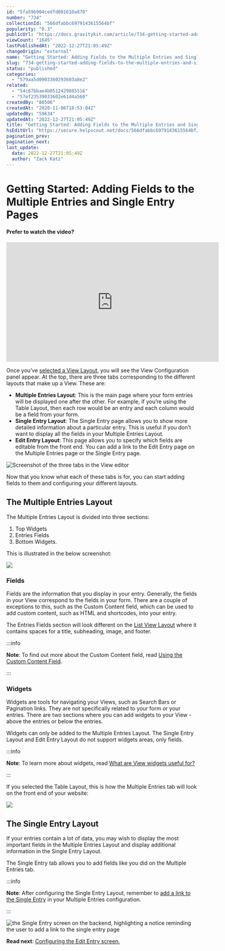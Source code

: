 ```yaml
---
id: "5fa59b904cedfd001610a870"
number: "734"
collectionId: "566dfabbc6979143615564bf"
popularity: "0.3"
publicUrl: "https://docs.gravitykit.com/article/734-getting-started-adding-fields-to-the-multiple-entries-and-single-entry-pages"
viewCount: "1645"
lastPublishedAt: "2022-12-27T21:05:49Z"
changeOrigin: "external"
name: "Getting Started: Adding Fields to the Multiple Entries and Single Entry Pages"
slug: "734-getting-started-adding-fields-to-the-multiple-entries-and-single-entry-pages"
status: "published"
categories: 
  - "579aa5d0903360293603a8e2"
related: 
  - "54c67bbae4b0512429885516"
  - "57ef23539033602e61d4a560"
createdBy: "80506"
createdAt: "2020-11-06T18:53:04Z"
updatedBy: "59634"
updatedAt: "2022-12-27T21:05:49Z"
title: "Getting Started: Adding Fields to the Multiple Entries and Single Entry Pages"
hsEditUrl: "https://secure.helpscout.net/docs/566dfabbc6979143615564bf/article/5fa59b904cedfd001610a870"
pagination_prev: 
pagination_next: 
last_update:
  date: 2022-12-27T21:05:49Z
  author: "Zack Katz"
---
```


# Getting Started: Adding Fields to the Multiple Entries and Single Entry Pages

#### Prefer to watch the video?

<iframe allow="accelerometer; autoplay; clipboard-write; encrypted-media; gyroscope; picture-in-picture" allowfullscreen="" frameborder="0" height="315" src="https://www.youtube.com/embed/k6BvTW_Pr1w" title="YouTube video player" width="560"></iframe>

Once you’ve [selected a View Layout](https://docs.gravitykit.com/article/735-getting-started-choosing-a-form-and-a-view-layout), you will see the View Configuration panel appear. At the top, there are three tabs corresponding to the different layouts that make up a View. These are:

- **Multiple Entries Layout**: This is the main page where your form entries will be displayed one after the other. For example, if you’re using the Table Layout, then each row would be an entry and each column would be a field from your form.
- **Single Entry Layout**: The Single Entry page allows you to show more detailed information about a particular entry. This is useful if you don’t want to display all the fields in your Multiple Entries Layout.
- **Edit Entry Layout**: This page allows you to specify which fields are editable from the front end. You can add a link to the Edit Entry page on the Multiple Entries page or the Single Entry page.

![Screenshot of the three tabs in the View editor](https://i.gravitykit.com/skBfkF+)

Now that you know what each of these tabs is for, you can start adding fields to them and configuring your different layouts.

## The Multiple Entries Layout

The Multiple Entries Layout is divided into three sections:

1. Top Widgets
2. Entries Fields
3. Bottom Widgets.

This is illustrated in the below screenshot:

![](https://s3.amazonaws.com/helpscout.net/docs/assets/54c58489e4b051242988532c/images/604ab2710ad05379b10cc037/file-bc4EWVJvYv.png)

### Fields

Fields are the information that you display in your entry. Generally, the fields in your View correspond to the fields in your form. There are a couple of exceptions to this, such as the Custom Content field, which can be used to add custom content, such as HTML and shortcodes, into your entry.

The Entries Fields section will look different on the [List View Layout](https://docs.gravitykit.com/article/400-what-are-the-differences-between-the-view-types) where it contains spaces for a title, subheading, image, and footer.


:::info

**Note**: To find out more about the Custom Content field, read [Using the Custom Content Field](https://docs.gravitykit.com/article/111-using-the-custom-content-field).

:::

 ### Widgets

Widgets are tools for navigating your Views, such as Search Bars or Pagination links. They are not specifically related to your form or your entries. There are two sections where you can add widgets to your View - above the entries or below the entries.

Widgets can only be added to the Multiple Entries Layout. The Single Entry Layout and Edit Entry Layout do not support widgets areas, only fields.


:::info

**Note**: To learn more about widgets, read [What are View widgets useful for?](https://docs.gravitykit.com/article/381-what-are-view-widgets-useful-for)

:::

  If you selected the Table Layout, this is how the Multiple Entries tab will look on the front end of your website:

![](https://s3.amazonaws.com/helpscout.net/docs/assets/54c58489e4b051242988532c/images/57f473e1c697914f21035245/file-T0KRzcjER4.jpg)

## The Single Entry Layout

If your entries contain a lot of data, you may wish to display the most important fields in the Multiple Entries Layout and display additional information in the Single Entry Layout.

The Single Entry tab allows you to add fields like you did on the Multiple Entries tab.


:::info

**Note**: After configuring the Single Entry Layout, remember to [add a link to the Single Entry](https://docs.gravitykit.com/article/70-linking-to-a-single-entry) in your Multiple Entries configuration.

:::

  ![the Single Entry screen on the backend, highlighting a notice reminding the user to add a link to the single entry page](https://s3.amazonaws.com/helpscout.net/docs/assets/54c58489e4b051242988532c/images/607ea645e0324b5fdfd0c93e/file-JcieGz2YPn.png)

**Read next**: [Configuring the Edit Entry screen.](https://docs.gravitykit.com/article/67-configuring-the-edit-entry-screen)